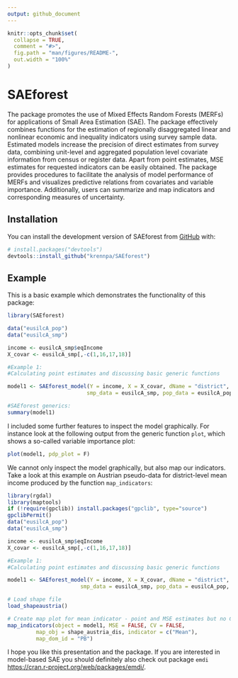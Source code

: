 ```yaml
---
output: github_document
---
```


<!-- README.md is generated from README.Rmd. Please edit that file -->

```r
knitr::opts_chunk$set(
  collapse = TRUE,
  comment = "#>",
  fig.path = "man/figures/README-",
  out.width = "100%"
)
```

# SAEforest

<!-- badges: start -->
<!-- badges: end -->

The package \pkg{SAEforest} promotes the use of Mixed Effects Random Forests (MERFs) for applications of Small Area Estimation (SAE). The package effectively combines functions for the estimation of regionally disaggregated linear and nonlinear economic and inequality indicators using survey sample data. Estimated models increase the precision of direct estimates from survey data, combining unit-level and aggregated population level covariate information from census or register data. Apart from point estimates, MSE estimates for requested indicators can be easily obtained. The package provides procedures to facilitate the analysis of model performance of MERFs and visualizes predictive relations from covariates and variable importance. Additionally, users can summarize and map indicators and corresponding measures of uncertainty.

## Installation

You can install the development version of SAEforest from [GitHub](https://github.com/krennpa) with:

``` r
# install.packages("devtools")
devtools::install_github("krennpa/SAEforest")
```

## Example

This is a basic example which demonstrates the functionality of this package:

```r
library(SAEforest)

data("eusilcA_pop")
data("eusilcA_smp")

income <- eusilcA_smp$eqIncome
X_covar <- eusilcA_smp[,-c(1,16,17,18)]

#Example 1:
#Calculating point estimates and discussing basic generic functions

model1 <- SAEforest_model(Y = income, X = X_covar, dName = "district",
                         smp_data = eusilcA_smp, pop_data = eusilcA_pop)

#SAEforest generics:
summary(model1)
```

I included some further features to inspect the model graphically. For instance look at the following output from the generic function `plot`, which shows a so-called variable importance plot:
```r
plot(model1, pdp_plot = F)
```

We cannot only inspect the model graphically, but also map our indicators. Take a look at this example on Austrian pseudo-data for district-level mean income produced by the function `map_indicators`:
```r
library(rgdal)
library(maptools)
if (!require(gpclib)) install.packages("gpclib", type="source")
gpclibPermit()
data("eusilcA_pop")
data("eusilcA_smp")

income <- eusilcA_smp$eqIncome
X_covar <- eusilcA_smp[,-c(1,16,17,18)]

#Example 1:
#Calculating point estimates and discussing basic generic functions

model1 <- SAEforest_model(Y = income, X = X_covar, dName = "district",
                       smp_data = eusilcA_smp, pop_data = eusilcA_pop, num.trees=200)

# Load shape file
load_shapeaustria()

# Create map plot for mean indicator - point and MSE estimates but no CV
map_indicators(object = model1, MSE = FALSE, CV = FALSE,
         map_obj = shape_austria_dis, indicator = c("Mean"),
         map_dom_id = "PB")
```

I hope you like this presentation and the package. If you are interested in model-based SAE you should definitely also check out package `emdi` <https://cran.r-project.org/web/packages/emdi/>.
